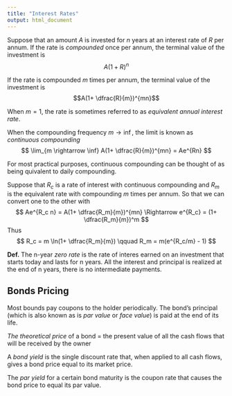 ```yaml
---
title: "Interest Rates"
output: html_document
---
```


Suppose that an amount $A$ is invested for $n$ years at an interest rate of $R$ per annum. If the rate is *compounded* once per annum, the terminal value of the investment is $$A(1+R)^n$$

If the rate is compounded $m$ times per annum, the terminal value of the investment is $$A(1+ \dfrac{R}{m})^{mn}$$

When $m = 1$, the rate is sometimes referred to as *equivalent annual interest rate*.

When the compounding frequency $m \rightarrow \inf$, the limit is known as *continuous compounding*
$$
\lim_{m \rightarrow \inf} A(1+ \dfrac{R}{m})^{mn} = Ae^{Rn}
$$

For most practical purposes, continuous compounding can be thought of as being quivalent to daily compounding.

Suppose that $R_c$ is a rate of interest with continuous compounding and $R_m$ is the equivalent rate with compounding $m$ times per annum. So that we can convert one to the other with
$$
Ae^{R_c n} = A(1+ \dfrac{R_m}{m})^{mn} \Rightarrow e^{R_c} = (1+ \dfrac{R_m}{m})^m
$$
Thus
$$
R_c = m \ln(1+ \dfrac{R_m}{m}) \qquad R_m = m(e^{R_c/m} - 1)
$$

**Def.** The n-year *zero rate* is the rate of interes earned on an investment that starts today and lasts for n years. All the interest and principal is realized at the end of n years, there is no intermediate payments.

## Bonds Pricing

Most bounds pay coupons to the holder periodically. The bond's principal (which is also known as is *par value* or *face value*) is paid at the end of its life.

*The theoretical price* of a bond = the present value of all the cash flows that will be received by the owner

A *bond yield* is the single discount rate that, when applied to all cash flows, gives a bond price equal to its market price.

The *par yield* for a certain bond maturity is the coupon rate that causes the bond price to equal its par value.










